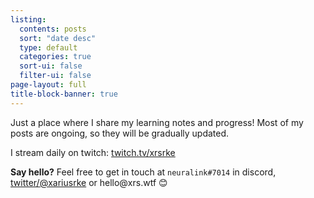 ```yaml
---
listing:
  contents: posts
  sort: "date desc"
  type: default
  categories: true
  sort-ui: false
  filter-ui: false
page-layout: full
title-block-banner: true
---
```


Just a place where I share my learning notes and progress! Most of my posts are ongoing, so they will be gradually updated.

I stream daily on twitch: [twitch.tv/xrsrke](https://twitch.tv/xrsrke)

**Say hello?** Feel free to get in touch at `neuralink#7014` in discord, [twitter/@xariusrke](https://twitter.com/@xariusrke) or hello@xrs.wtf 😊

<br><br>